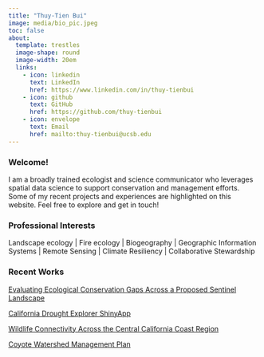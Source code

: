 ```yaml
---
title: "Thuy-Tien Bui"
image: media/bio_pic.jpeg
toc: false
about:
  template: trestles
  image-shape: round
  image-width: 20em
  links: 
    - icon: linkedin
      text: LinkedIn
      href: https://www.linkedin.com/in/thuy-tienbui
    - icon: github
      text: GitHub
      href: https://github.com/thuy-tienbui
    - icon: envelope
      text: Email
      href: mailto:thuy-tienbui@ucsb.edu
---
```


### Welcome!

I am a broadly trained ecologist and science communicator who leverages spatial data science to support conservation and management efforts. Some of my recent projects and experiences are highlighted on this website. Feel free to explore and get in touch!

### Professional Interests

Landscape ecology \| Fire ecology \| Biogeography \| Geographic Information Systems \| Remote Sensing \| Climate Resiliency \| Collaborative Stewardship

### Recent Works

[Evaluating Ecological Conservation Gaps Across a Proposed Sentinel Landscape](https://bren.ucsb.edu/projects/evaluating-ecological-conservation-gaps-across-proposed-sentinel-landscape)

[California Drought Explorer ShinyApp](https://caldrought.shinyapps.io/explorer/)

[Wildlife Connectivity Across the Central California Coast Region](files/Bui_Calbert_Smith_Final_Report.pdf)

[Coyote Watershed Management Plan](files/coyote_watershed_plan.pdf)
